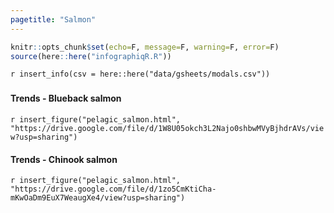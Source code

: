 ```yaml
---
pagetitle: "Salmon"
---
```


```r
knitr::opts_chunk$set(echo=F, message=F, warning=F, error=F)
source(here::here("infographiqR.R"))
```

`r insert_info(csv = here::here("data/gsheets/modals.csv"))`


### {.tabset}

#### Trends - Blueback salmon

`r insert_figure("pelagic_salmon.html", "https://drive.google.com/file/d/1W8U05okch3L2Najo0shbwMVyBjhdrAVs/view?usp=sharing")`

#### Trends - Chinook salmon

`r insert_figure("pelagic_salmon.html", "https://drive.google.com/file/d/1zo5CmKtiCha-mKwOaDm9EuX7WeaugXe4/view?usp=sharing")`
